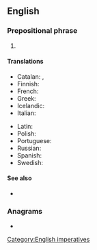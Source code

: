 ==English==

===Prepositional phrase===
{{en-PP}}

# {{n-g|Used to order an {{l|en|attack}}, a summons to war or battle.}}

====Translations====
{{trans-top|to arms}}
* Catalan: {{t|ca|a armes!}}, {{t|ca|a les armes!}}
* Finnish: {{t|fi|aseisiin}}
* French: {{t+|fr|aux armes !}}
* Greek: {{t|el|[[σηκώστε]] [[τ']] [[άρματα]]!}}
* Icelandic: {{t|is|til vopna!}}
* Italian: {{t|it|all'arme!}}
{{trans-mid}}
* Latin: {{t|la|ad arma!}}
* Polish: {{t|pl|do broni!}}
* Portuguese: {{t|pt|às armas!}}
* Russian: {{t|ru|к ору́жию!|sc=Cyrl}}
* Spanish: {{t|es|¡a las armas!}}
* Swedish: {{t|sv|i gevär!}}
{{trans-bottom}}

====See also====
* {{l|en|bred to arms}} {{gloss|someone educated to the profession of a {{l|en|soldier}}}}

===Anagrams===
* {{anagrams|en|a=amorst|Mastro|Mostar|Mostra|Stroma|stroam|stroma|tormas}}

[[Category:English imperatives]]